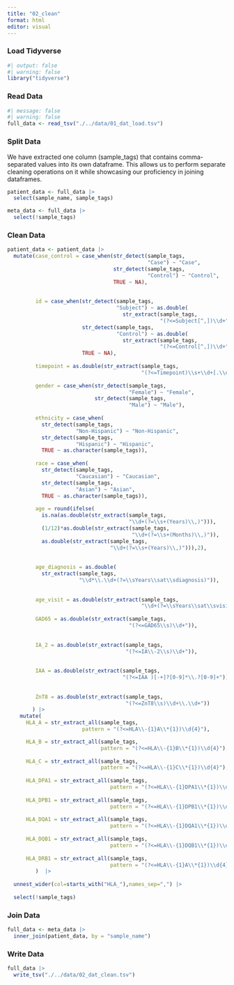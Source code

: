 ```yaml
---
title: "02_clean"
format: html
editor: visual
---
```


### Load Tidyverse

```r
#| output: false
#| warning: false
library("tidyverse")
```

### Read Data

```r
#| message: false
#| warning: false
full_data <- read_tsv("./../data/01_dat_load.tsv")
```

### Split Data

We have extracted one column (sample_tags) that contains comma-separated values into its own dataframe. This allows us to perform separate cleaning operations on it while showcasing our proficiency in joining dataframes.

```r
patient_data <- full_data |>
  select(sample_name, sample_tags)

meta_data <- full_data |>
  select(!sample_tags)
```

### Clean Data

```r
patient_data <- patient_data |>
  mutate(case_control = case_when(str_detect(sample_tags,
                                             "Case") ~ "Case",
                                  str_detect(sample_tags,
                                             "Control") ~ "Control",
                                  TRUE ~ NA),
         
         
         id = case_when(str_detect(sample_tags, 
                                   "Subject") ~ as.double(
                                     str_extract(sample_tags,
                                                 "(?<=Subject[^,])\\d+")),
                        str_detect(sample_tags, 
                                   "Control") ~ as.double(
                                     str_extract(sample_tags,
                                                 "(?<=Control[^,])\\d+")),
                        TRUE ~ NA),
         
         timepoint = as.double(str_extract(sample_tags,
                                           "(?<=Timepoint)\\s+\\d+[.\\d+]?")),
         
         gender = case_when(str_detect(sample_tags,
                                       "Female") ~ "Female",
                            str_detect(sample_tags,
                                       "Male") ~ "Male"),
         
         ethnicity = case_when(
           str_detect(sample_tags,
                      "Non-Hispanic") ~ "Non-Hispanic",
           str_detect(sample_tags,
                      "Hispanic") ~ "Hispanic",
           TRUE ~ as.character(sample_tags)),
          
         race = case_when(
           str_detect(sample_tags,
                      "Caucasian") ~ "Caucasian",
           str_detect(sample_tags,
                      "Asian") ~ "Asian",
           TRUE ~ as.character(sample_tags)),
         
         age = round(ifelse(
           is.na(as.double(str_extract(sample_tags,
                                       "\\d+(?=\\s+(Years)\\,)"))),
           (1/12)*as.double(str_extract(sample_tags,
                                        "\\d+(?=\\s+(Months)\\,)")),
           as.double(str_extract(sample_tags,
                                 "\\d+(?=\\s+(Years)\\,)"))),2),
         
         
         age_diagnosis = as.double(
           str_extract(sample_tags,
                       "\\d*\\.\\d+(?=\\sYears\\sat\\sdiagnosis)")),
         
         
         age_visit = as.double(str_extract(sample_tags,
                                           "\\d+(?=\\sYears\\sat\\svisit)")),
         
         GAD65 = as.double(str_extract(sample_tags,
                                       "(?<=GAD65\\s)\\d+")),
         
         
         IA_2 = as.double(str_extract(sample_tags,
                                      "(?<=IA\\-2\\s)\\d+")),
         
         
         IAA = as.double(str_extract(sample_tags,
                                     "(?<=IAA )[-+]?[0-9]*\\.?[0-9]+")),
         
         
         ZnT8 = as.double(str_extract(sample_tags,
                                      "(?<=ZnT8\\s)\\d+\\.\\d+"))
        ) |> 
    mutate(
      HLA_A = str_extract_all(sample_tags,
                        pattern = "(?<=HLA\\-{1}A\\*{1})\\d{4}"),

      HLA_B = str_extract_all(sample_tags,
                              pattern = "(?<=HLA\\-{1}B\\*{1})\\d{4}"),
      
      HLA_C = str_extract_all(sample_tags,
                              pattern = "(?<=HLA\\-{1}C\\*{1})\\d{4}"),
      
      HLA_DPA1 = str_extract_all(sample_tags,
                                 pattern = "(?<=HLA\\-{1}DPA1\\*{1})\\d{4}"),
      
      HLA_DPB1 = str_extract_all(sample_tags,
                                 pattern = "(?<=HLA\\-{1}DPB1\\*{1})\\d{4}"),
      
      HLA_DQA1 = str_extract_all(sample_tags,
                                 pattern = "(?<=HLA\\-{1}DQA1\\*{1})\\d{4}"),
      
      HLA_DQB1 = str_extract_all(sample_tags,
                                 pattern = "(?<=HLA\\-{1}DQB1\\*{1})\\d{4}"),
      
      HLA_DRB1 = str_extract_all(sample_tags,
                                 pattern = "(?<=HLA\\-{1}A\\*{1})\\d{4}")
         )  |>
         
  unnest_wider(col=starts_with("HLA_"),names_sep=",") |> 
  
  select(!sample_tags)
```

### Join Data

```r
full_data <- meta_data |>
  inner_join(patient_data, by = "sample_name")
```

### Write Data

```r
full_data |>
  write_tsv("./../data/02_dat_clean.tsv")
```
